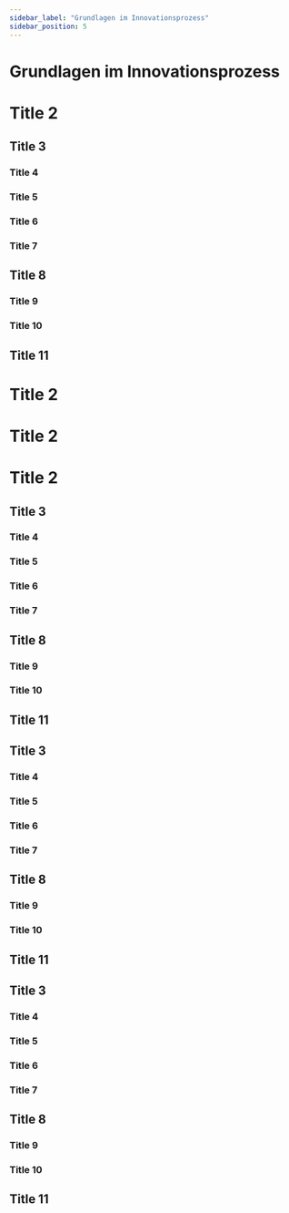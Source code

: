 ```yaml
---
sidebar_label: "Grundlagen im Innovationsprozess"
sidebar_position: 5
---
```


# Grundlagen im Innovationsprozess
# Title 2
## Title 3
### Title 4
### Title 5
### Title 6
### Title 7
## Title 8
### Title 9
### Title 10
## Title 11
# Title 2
# Title 2
# Title 2
## Title 3
### Title 4
### Title 5
### Title 6
### Title 7
## Title 8
### Title 9
### Title 10
## Title 11
## Title 3
### Title 4
### Title 5
### Title 6
### Title 7
## Title 8
### Title 9
### Title 10
## Title 11
## Title 3
### Title 4
### Title 5
### Title 6
### Title 7
## Title 8
### Title 9
### Title 10
## Title 11
